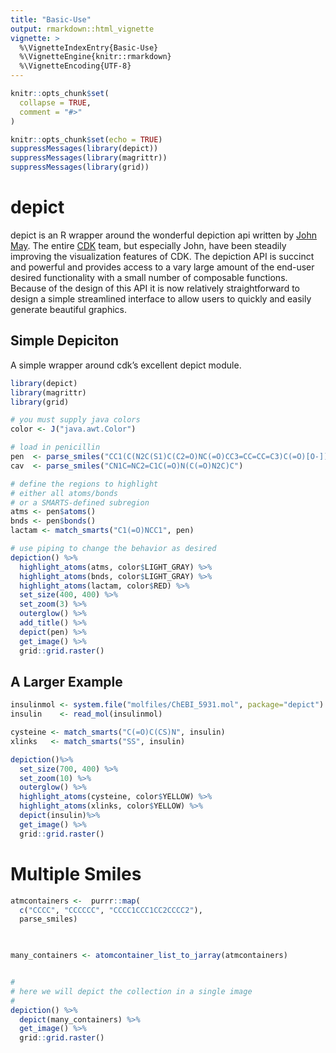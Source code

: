 ```yaml
---
title: "Basic-Use"
output: rmarkdown::html_vignette
vignette: >
  %\VignetteIndexEntry{Basic-Use}
  %\VignetteEngine{knitr::rmarkdown}
  %\VignetteEncoding{UTF-8}
---
```


```r
knitr::opts_chunk$set(
  collapse = TRUE,
  comment = "#>"
)

knitr::opts_chunk$set(echo = TRUE)
suppressMessages(library(depict))
suppressMessages(library(magrittr))
suppressMessages(library(grid))

```

# depict

depict is an R wrapper around the wonderful depiction api written by [John May](https://github.com/johnmay).  The entire [CDK](https://github.com/cdk) team, but especially
John, have been steadily improving the visualization features of CDK. The depiction API is
succinct and powerful and provides access to a vary large amount of the end-user desired functionality with a small number of composable functions. Because of the design of this API
it is now relatively straightforward to design a simple streamlined interface to allow users to quickly and easily generate beautiful graphics.


## Simple Depiciton

A simple wrapper around cdk's excellent depict module.

```r
library(depict)
library(magrittr)
library(grid)

# you must supply java colors 
color <- J("java.awt.Color")

# load in penicillin
pen  <- parse_smiles("CC1(C(N2C(S1)C(C2=O)NC(=O)CC3=CC=CC=C3)C(=O)[O-])C penicillin")
cav  <- parse_smiles("CN1C=NC2=C1C(=O)N(C(=O)N2C)C")

# define the regions to highlight
# either all atoms/bonds
# or a SMARTS-defined subregion
atms <- pen$atoms()
bnds <- pen$bonds()
lactam <- match_smarts("C1(=O)NCC1", pen)

# use piping to change the behavior as desired
depiction() %>%
  highlight_atoms(atms, color$LIGHT_GRAY) %>%
  highlight_atoms(bnds, color$LIGHT_GRAY) %>%
  highlight_atoms(lactam, color$RED) %>%
  set_size(400, 400) %>%
  set_zoom(3) %>%
  outerglow() %>%
  add_title() %>%
  depict(pen) %>%
  get_image() %>%
  grid::grid.raster()


```


## A Larger Example


```r
insulinmol <- system.file("molfiles/ChEBI_5931.mol", package="depict")
insulin    <- read_mol(insulinmol)

cysteine <- match_smarts("C(=O)C(CS)N", insulin)
xlinks   <- match_smarts("SS", insulin)

depiction()%>% 
  set_size(700, 400) %>%
  set_zoom(10) %>%
  outerglow() %>%
  highlight_atoms(cysteine, color$YELLOW) %>%
  highlight_atoms(xlinks, color$YELLOW) %>%
  depict(insulin)%>%
  get_image() %>%
  grid::grid.raster()

```

# Multiple Smiles

```r

atmcontainers <-  purrr::map(
  c("CCCC", "CCCCCC", "CCCC1CCC1CC2CCCC2"),
  parse_smiles)


  
many_containers <- atomcontainer_list_to_jarray(atmcontainers)


#
# here we will depict the collection in a single image
#
depiction() %>%
  depict(many_containers) %>%
  get_image() %>%
  grid::grid.raster()


```

